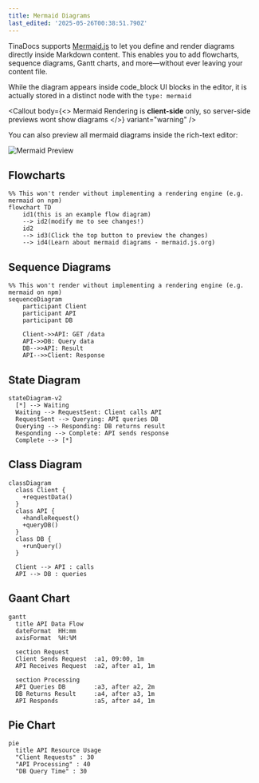 ```yaml
---
title: Mermaid Diagrams
last_edited: '2025-05-26T00:38:51.790Z'
---
```


TinaDocs supports [Mermaid.js](https://mermaid.js.org/) to let you define and render diagrams directly inside Markdown content. This enables you to add flowcharts, sequence diagrams, Gantt charts, and more—without ever leaving your content file.

While the diagram appears inside code\_block UI blocks in the editor, it is actually stored in a distinct node with the `type: mermaid`

<Callout
  body={<>
    Mermaid Rendering is **client-side** only, so server-side previews wont show diagrams
  </>}
  variant="warning"
/>

You can also preview all mermaid diagrams inside the rich-text editor:

![](/img/mermaid-preview-example.png "Mermaid Preview")

## Flowcharts

```mermaid
%% This won't render without implementing a rendering engine (e.g. mermaid on npm)
flowchart TD
    id1(this is an example flow diagram) 
    --> id2(modify me to see changes!)
    id2 
    --> id3(Click the top button to preview the changes)
    --> id4(Learn about mermaid diagrams - mermaid.js.org)
```

## Sequence Diagrams

```mermaid
%% This won't render without implementing a rendering engine (e.g. mermaid on npm)
sequenceDiagram
    participant Client
    participant API
    participant DB

    Client->>API: GET /data
    API->>DB: Query data
    DB-->>API: Result
    API-->>Client: Response
```

## State Diagram

```mermaid
stateDiagram-v2
  [*] --> Waiting
  Waiting --> RequestSent: Client calls API
  RequestSent --> Querying: API queries DB
  Querying --> Responding: DB returns result
  Responding --> Complete: API sends response
  Complete --> [*]

```

## Class Diagram

```mermaid
classDiagram
  class Client {
    +requestData()
  }
  class API {
    +handleRequest()
    +queryDB()
  }
  class DB {
    +runQuery()
  }

  Client --> API : calls
  API --> DB : queries

```

## Gaant Chart

```mermaid
gantt
  title API Data Flow
  dateFormat  HH:mm
  axisFormat  %H:%M

  section Request
  Client Sends Request  :a1, 09:00, 1m
  API Receives Request  :a2, after a1, 1m

  section Processing
  API Queries DB        :a3, after a2, 2m
  DB Returns Result     :a4, after a3, 1m
  API Responds          :a5, after a4, 1m

```

## Pie Chart

```mermaid
pie
  title API Resource Usage
  "Client Requests" : 30
  "API Processing" : 40
  "DB Query Time" : 30
```
